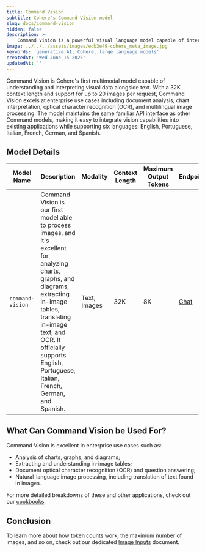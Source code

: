 ```yaml
---
title: Command Vision
subtitle: Cohere's Command Vision model
slug: docs/command-vision
hidden: false
description: >-
    Command Vision is a powerful visual language model capable of interacting with image inputs. This document contains information about Command Vision
image: ../../../assets/images/edb3e49-cohere_meta_image.jpg
keywords: 'generative AI, Cohere, large language models'
createdAt: 'Wed June 15 2025'
updatedAt: ''
---
```


Command Vision is Cohere's first multimodal model capable of understanding and interpreting visual data alongside text. With a 32K context length and support for up to 20 images per request, Command Vision excels at enterprise use cases including document analysis, chart interpretation, optical character recognition (OCR), and multilingual image processing. The model maintains the same familiar API interface as other Command models, making it easy to integrate vision capabilities into existing applications while supporting six languages: English, Portuguese, Italian, French, German, and Spanish.

## Model Details
| Model Name               | Description                                                                                                                                                                                                                                                                                                                                                      | Modality          | Context Length | Maximum Output Tokens | Endpoints                                                                                  |
|--------------------------|------------------------------------------------------------------------------------------------------------------------------------------------------------------------------------------------------------------------------------------------------------------------------------------------------------------------------------------------------------------|-------------------|----------------|-----------------------|--------------------------------------------------------------------------------------------|
| `command-vision`         | Command Vision is our first model able to process images, and it's excellent for analyzing charts, graphs, and diagrams, extracting in-image tables, translating in-image text, and OCR. It officially supports English, Portuguese, Italian, French, German, and Spanish.                                                                                       | Text, Images      | 32K            | 8K                    | [Chat](/reference/chat)                                                                    |

## What Can Command Vision be Used For?
Command Vision is excellent in enterprise use cases such as:

- Analysis of charts, graphs, and diagrams;
- Extracting and understanding in-image tables;
- Document optical character recognition (OCR) and question answering;
- Natural-language image processing, including translation of text found in images.

For more detailed breakdowns of these and other applications, check out our [cookbooks]().

## Conclusion
To learn more about how token counts work, the maximum number of images, and so on, check out our dedicated [Image Inputs]() document.